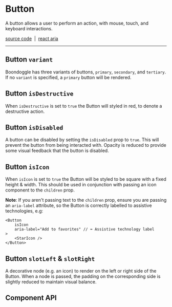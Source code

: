 
<Meta title="Components/Button" />

# Button

A button allows a user to perform an action, with mouse, touch, and keyboard
interactions.

[source code](https://github.com/alex-mcgovern/boondoggle/tree/main/src/components/button)
&nbsp;|&nbsp;
[react aria](https://react-spectrum.adobe.com/react-aria/Button.html)

<hr />

<Canvas of={examples.example} sourceState="none" />

## Button `variant`

Boondoggle has three variants of buttons, `primary`, `secondary`, and `tertiary`. If
no `variant` is specified, a `primary` button will be rendered.

<Canvas of={examples.variant} />

## Button `isDestructive`

When `isDestructive` is set to `true` the Button will styled in red, to denote a destructive action.

<Canvas of={examples.isDestructive} />

## Button `isDisabled`

A button can be disabled by setting the `isDisabled` prop to `true`. This will
prevent the button from being interacted with. Opacity is reduced to provide
some visual feedback that the button is disabled.

<div className="grid grid-cols-1 md:grid-cols-2 gap-2">
    <Canvas className="!my-2" of={examples.isDisabled} />
    <Canvas className="!my-2" of={examples.isDestructiveIsDisabled} />
</div>

## Button `isIcon`

When `isIcon` is set to `true` the Button will be styled to be square with a fixed
height & width. This should be used in conjunction with passing an icon
component to the `children` prop.

<Canvas of={examples.isIcon} />

**Note**: If you aren't passing text to the `children` prop, ensure you
are passing an `aria-label` attribute, so the Button is correctly
labelled to assistive technologies, e.g:

```tsx
<Button
    isIcon
    aria-label="Add to favorites" // ⬅️ Assistive technology label
>
    <StarIcon />
</Button>
```

## Button `slotLeft` & `slotRight`

A decorative node (e.g. an icon) to render on the left or right side of the
Button. When a node is passed, the padding on the corresponding side is
slightly reduced to maintain visual balance.

<div className="grid grid-cols-1 md:grid-cols-2 gap-2">
    <Canvas className="!my-2" of={examples.slotLeft} />
    <Canvas className="!my-2" of={examples.slotRight} />
</div>

## Component API

<ArgTypes of={Button} />